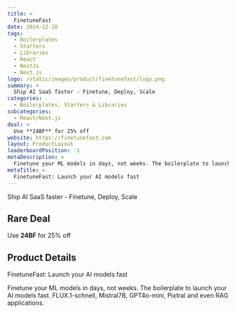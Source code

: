 ```yaml
---
title: >
  FinetuneFast
date: 2024-12-10
tags:
  - Boilerplates
  - Starters
  - Libraries
  - React
  - NextJs
  - Next.js
logo: /static/images/product/finetunefast/logo.png
summary: >
  Ship AI SaaS faster - Finetune, Deploy, Scale
categories:
  - Boilerplates, Starters & Libraries
subcategories:
  - React/Next.js
deal: >
  Use **24BF** for 25% off
website: https://finetunefast.com
layout: ProductLayout
leaderboardPosition: -1
metaDescription: >
  Finetune your ML models in days, not weeks. The boilerplate to launch your AI models fast. FLUX.1-schnell, Mistral7B, GPT4o-mini, Pixtral and even RAG applications.
metaTitle: >
  FinetuneFast: Launch your AI models fast
---
```

Ship AI SaaS faster - Finetune, Deploy, Scale

## Rare Deal

Use **24BF** for 25% off

## Product Details

FinetuneFast: Launch your AI models fast

Finetune your ML models in days, not weeks. The boilerplate to launch your AI models fast. FLUX.1-schnell, Mistral7B, GPT4o-mini, Pixtral and even RAG applications.
